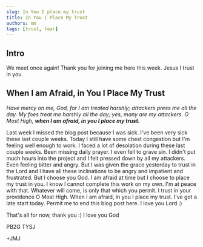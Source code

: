 ```yaml
---
slug: In You I place my trust
title: In You I Place My Trust
authors: mm
tags: [trust, fear]
---
```


## Intro

We meet once again! Thank you for joining me here this week. 
Jesus I trust in you.

## When I am Afraid, in You I Place My Trust

> 
*Have mercy on me, God,
for I am treated harshly;
attackers press me all the day.
My foes treat me harshly all the day;
yes, many are my attackers.
O Most High,*
***when I am afraid,
in you I place my trust.***

Last week I missed the blog post because I was sick. I've been very sick these last couple weeks. Today I still have some chest congestion but I'm feeling well enough to work. I 
faced a lot of desolation during these last couple weeks. Been missing daily prayer. I even fell to grave sin. I didn't put much hours into the project and I felt pressed down
by all my attackers. Even feeling bitter and angry. But I was given the grace yesterday to trust in the Lord and I have all these inclinations to be angry and impatient and frustrated.
But I choose you God. I am afraid at time but I choose to place my trust in you. I know I cannot complete this work on my own. I'm at peace with that. Whatever will come, is only
that which you permit. I trust in your providence O Most High. When I am afraid, in you I place my trust. I've got a late start today. Permit me to end this blog post here. I
love you Lord :) 

 That's all for now, thank you :) I love you God

 PB2G TYSJ

 +JMJ